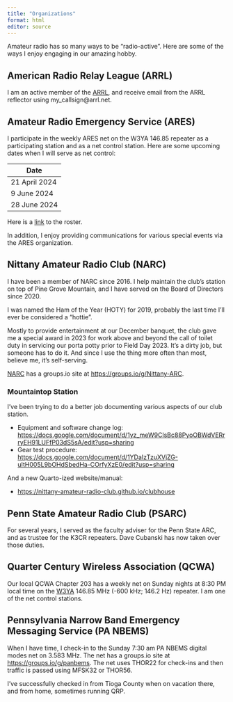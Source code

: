 ```yaml
---
title: "Organizations"
format: html
editor: source
---
```


Amateur radio has so many ways to be "radio-active". Here are some of the ways I enjoy engaging in our amazing hobby.

## American Radio Relay League (ARRL)

I am an active member of the [ARRL](https://arrl.org), and receive email from the ARRL reflector using my_callsign\@arrl.net.

## Amateur Radio Emergency Service (ARES)

I participate in the weekly ARES net on the W3YA 146.85 repeater as a participating station and as a net control station.
Here are some upcoming dates when I will serve as net control:

| Date |
|------|
| 21 April 2024 |
| 9 June 2024 |
| 28 June 2024 |

Here is a [link](https://docs.google.com/spreadsheets/d/1p3o7b1dfbSQFBdolpK4mxtBu5Ck3INsYxUwQgcxkUSw/edit?usp=sharing) to the roster.

In addition, I enjoy providing communications for various special events via the ARES organization.

## Nittany Amateur Radio Club (NARC)

I have been a member of NARC since 2016. I help maintain the club's station on top of Pine Grove Mountain, and I have served on the Board of Directors since 2020.

I was named the Ham of the Year (HOTY) for 2019, probably the last time I'll ever be considered a "hottie".

Mostly to provide entertainment at our December banquet, the club gave me a special award in 2023 for work above and beyond the call of toilet duty in servicing our porta potty prior to Field Day 2023.
It's a dirty job, but someone has to do it.
And since I use the thing more often than most, believe me, it's self-serving.

[NARC](https://nittany-arc.net) has a groups.io site at <https://groups.io/g/Nittany-ARC>.

### Mountaintop Station

I've been trying to do a better job documenting various aspects of our club station.

- Equipment and software change log: <https://docs.google.com/document/d/1yz_meW9ClsBc88PyoOBWdVERrryEH91LUFfP03dS5sA/edit?usp=sharing>
- Gear test procedure: <https://docs.google.com/document/d/1YDaIzTzuXVjZG-uItH005L9bOHdSbedHa-COrfyXzE0/edit?usp=sharing>

And a new Quarto-ized website/manual:

- <https://nittany-amateur-radio-club.github.io/clubhouse>

## Penn State Amateur Radio Club (PSARC)

For several years, I served as the faculty adviser for the Penn State ARC, and as trustee for the K3CR repeaters.
Dave Cubanski has now taken over those duties.

## Quarter Century Wireless Association (QCWA)

Our local QCWA Chapter 203 has a weekly net on Sunday nights at 8:30 PM local time on the [W3YA](https://www.qrz.com/db/w3ya) 146.85 MHz (-600 kHz; 146.2 Hz) repeater. 
I am one of the net control stations.

## Pennsylvania Narrow Band Emergency Messaging Service (PA NBEMS)

When I have time, I check-in to the Sunday 7:30 am PA NBEMS digital modes net on 3.583 MHz. The net has a groups.io site at <https://groups.io/g/panbems>. The net uses THOR22 for check-ins and then traffic is passed using MFSK32 or THOR56.

I've successfully checked in from Tioga County when on vacation there, and from home, sometimes running QRP.


